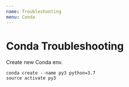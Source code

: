```yaml
---
name: Troubleshooting
menu: Conda
---
```


# Conda Troubleshooting

Create new Conda env.

```
conda create --name py3 python=3.7
source activate py3
```
